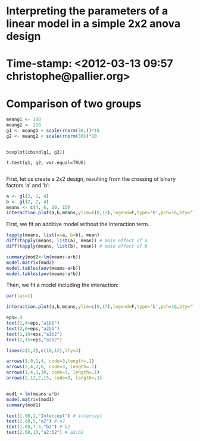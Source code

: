 Interpreting the parameters of a linear model in a simple 2x2 anova design
===========================================================================
# Time-stamp: <2012-03-13 09:57 christophe@pallier.org>

Comparison of two groups
========================

```r
meang1 <- 100
meang2 <- 110
g1 <- meang1 + scale(rnorm(30,))*10
g2 <- meang2 + scale(rnorm(30))*10
```

```

boxplot(cbind(g1, g2))

t.test(g1, g2, var.equal=TRUE)
```

```r
```

First, let us create a 2x2 design, resulting from the crossing of binary factors 'a' and 'b': 

```r
a <- gl(2, 1, 4)
b <- gl(2, 2, 4)
means <- c(4, 6, 10, 15)
interaction.plot(a,b,means,ylim=c(0,17),legend=F,type='b',pch=16,bty="l")
```

First, we fit an additive model without the interaction term.

```r
tapply(means, list(a=a, b=b), mean)
diff(tapply(means, list(a), mean)) # main effect of a
diff(tapply(means, list(b), mean)) # main effect of b

summary(mod2<-lm(means~a+b))
model.matrix(mod2)
model.tables(aov(means~a+b))
model.tables(aov(means~a*b))
```

Then, we fit a model including the interaction:

```r
par(las=1)

interaction.plot(a,b,means,ylim=c(0,17),legend=F,type='b',pch=16,bty="l")

eps=.9
text(1,4+eps,"a1b1")
text(2,6+eps,"a2b1")
text(1,10+eps,"a1b2")
text(2,15+eps,"a2b2")

lines(c(1,2),c(10,12),lty=3)

arrows(1,0,1,4, code=3,length=.1)
arrows(2,4,2,6, code=3, length=.1)
arrows(1,4,1,10, code=3, length=.1)
arrows(2,12,2,15, code=3, length=.1)


mod1 = lm(means~a*b)
model.matrix(mod1)
summary(mod1)

text(1.08,2,"Intercept") # intercept
text(2.08,5,"a2") # a2
text(1.08,7.5,"b2") # b2
text(2.08,13,"a2:b2") # a2:b2
```


